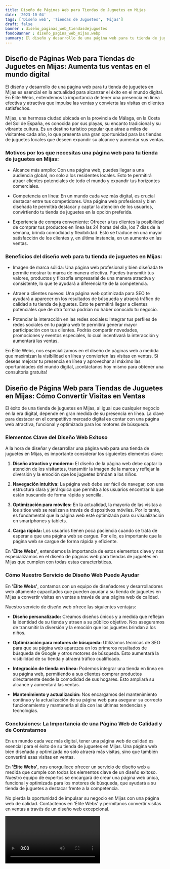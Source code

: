 ```yaml
---
title: Diseño de Páginas Web para Tiendas de Juguetes en Mijas
date: '2023-10-04'
tags: ['Diseño web', 'Tiendas de Juguetes', 'Mijas']
draft: false
banner : diseño_paginas_web_tiendasdejuguetes
fondoBanner : diseño_pagina_web_mijas.webp
summary: El diseño y desarrollo de una página web para tu tienda de juguetes en Mijas es esencial en la actualidad para alcanzar el éxito en el mundo digital. En Élite Webs, entendemos la importancia de tener una presencia en línea efectiva y atractiva que impulse las ventas y convierta las visitas en clientes satisfechos.
---
```


## Diseño de Páginas Web para Tiendas de Juguetes en Mijas: Aumenta tus ventas en el mundo digital

El diseño y desarrollo de una página web para tu tienda de juguetes en Mijas es esencial en la actualidad para alcanzar el éxito en el mundo digital. En Élite Webs, entendemos la importancia de tener una presencia en línea efectiva y atractiva que impulse las ventas y convierta las visitas en clientes satisfechos.

Mijas, una hermosa ciudad ubicada en la provincia de Málaga, en la Costa del Sol de España, es conocida por sus playas, su encanto tradicional y su vibrante cultura. Es un destino turístico popular que atrae a miles de visitantes cada año, lo que presenta una gran oportunidad para las tiendas de juguetes locales que deseen expandir su alcance y aumentar sus ventas.

### Motivos por los que necesitas una página web para tu tienda de juguetes en Mijas:

- Alcance más amplio: Con una página web, puedes llegar a una audiencia global, no solo a los residentes locales. Esto te permitirá atraer clientes potenciales de todo el mundo y expandir tus horizontes comerciales.

- Competencia en línea: En un mundo cada vez más digital, es crucial destacar entre tus competidores. Una página web profesional y bien diseñada te permitirá destacar y captar la atención de los usuarios, convirtiendo tu tienda de juguetes en la opción preferida.

- Experiencia de compra conveniente: Ofrecer a tus clientes la posibilidad de comprar tus productos en línea las 24 horas del día, los 7 días de la semana, brinda comodidad y flexibilidad. Esto se traduce en una mayor satisfacción de los clientes y, en última instancia, en un aumento en las ventas.

### Beneficios del diseño web para tu tienda de juguetes en Mijas:

- Imagen de marca sólida: Una página web profesional y bien diseñada te permite mostrar tu marca de manera efectiva. Puedes transmitir tus valores, productos y filosofía empresarial de una manera atractiva y consistente, lo que te ayudará a diferenciarte de la competencia.

- Atraer a clientes nuevos: Una página web optimizada para SEO te ayudará a aparecer en los resultados de búsqueda y atraerá tráfico de calidad a tu tienda de juguetes. Esto te permitirá llegar a clientes potenciales que de otra forma podrían no haber conocido tu negocio.

- Potenciar la interacción en las redes sociales: Integrar tus perfiles de redes sociales en tu página web te permitirá generar mayor participación con tus clientes. Podrás compartir novedades, promociones y eventos especiales, lo cual incentivará la interacción y aumentará las ventas.

En Élite Webs, nos especializamos en el diseño de páginas web a medida que maximizan la visibilidad en línea y convierten las visitas en ventas. Si deseas mejorar tu presencia en línea y aprovechar al máximo las oportunidades del mundo digital, ¡contáctanos hoy mismo para obtener una consultoría gratuita!

<GifSeo />

<Cta />

## **Diseño de Página Web para Tiendas de Juguetes en Mijas: Cómo Convertir Visitas en Ventas**

El éxito de una tienda de juguetes en Mijas, al igual que cualquier negocio en la era digital, depende en gran medida de su presencia en línea. La clave para destacar en el competitivo mercado digital es contar con una página web atractiva, funcional y optimizada para los motores de búsqueda.

### **Elementos Clave del Diseño Web Exitoso**

A la hora de diseñar y desarrollar una página web para una tienda de juguetes en Mijas, es importante considerar los siguientes elementos clave:

1. **Diseño atractivo y moderno:** El diseño de la página web debe captar la atención de los visitantes, transmitir la imagen de la marca y reflejar la diversión y la emoción que los juguetes brindan a los niños.

2. **Navegación intuitiva:** La página web debe ser fácil de navegar, con una estructura clara y jerárquica que permita a los usuarios encontrar lo que están buscando de forma rápida y sencilla.

3. **Optimización para móviles:** En la actualidad, la mayoría de las visitas a los sitios web se realizan a través de dispositivos móviles. Por lo tanto, es fundamental que la página web esté optimizada para su visualización en smartphones y tablets.

4. **Carga rápida:** Los usuarios tienen poca paciencia cuando se trata de esperar a que una página web se cargue. Por ello, es importante que la página web se cargue de forma rápida y eficiente.

En **'Élite Webs'**, entendemos la importancia de estos elementos clave y nos especializamos en el diseño de páginas web para tiendas de juguetes en Mijas que cumplen con todas estas características.

### **Cómo Nuestro Servicio de Diseño Web Puede Ayudar**

En **'Élite Webs'**, contamos con un equipo de diseñadores y desarrolladores web altamente capacitados que pueden ayudar a su tienda de juguetes en Mijas a convertir visitas en ventas a través de una página web de calidad.

Nuestro servicio de diseño web ofrece las siguientes ventajas:

- **Diseño personalizado:** Creamos diseños únicos y a medida que reflejan la identidad de su tienda y atraen a su público objetivo. Nos aseguramos de transmitir la diversión y la emoción que los juguetes brindan a los niños.

- **Optimización para motores de búsqueda:** Utilizamos técnicas de SEO para que su página web aparezca en los primeros resultados de búsqueda de Google y otros motores de búsqueda. Esto aumentará la visibilidad de su tienda y atraerá tráfico cualificado.

- **Integración de tienda en línea:** Podemos integrar una tienda en línea en su página web, permitiendo a sus clientes comprar productos directamente desde la comodidad de sus hogares. Esto ampliará su alcance y aumentará las ventas.

- **Mantenimiento y actualización:** Nos encargamos del mantenimiento continuo y la actualización de su página web para asegurar su correcto funcionamiento y mantenerla al día con las últimas tendencias y tecnologías.

### **Conclusiones: La Importancia de una Página Web de Calidad y de Contratarnos**

En un mundo cada vez más digital, tener una página web de calidad es esencial para el éxito de su tienda de juguetes en Mijas. Una página web bien diseñada y optimizada no solo atraerá más visitas, sino que también convertirá esas visitas en ventas.

En **'Élite Webs'**, nos enorgullece ofrecer un servicio de diseño web a medida que cumple con todos los elementos clave de un diseño exitoso. Nuestro equipo de expertos se encargará de crear una página web única, funcional y optimizada para los motores de búsqueda, que ayudará a su tienda de juguetes a destacar frente a la competencia.

No pierda la oportunidad de impulsar su negocio en Mijas con una página web de calidad. Contáctenos en 'Élite Webs' y permítanos convertir visitas en ventas a través de un diseño web excepcional.

<Video />

<CtaBot job='Tiendas de Juguetes' city='Mijas'/>

<Gmaps query='Mijas+españa+maps' />
